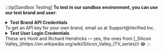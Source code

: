 :::tip[Sandbox Testing]
**To test in our sandbox environment, you can use our test brand and user**:
<details>
    <summary><b>Test Brand API Credentials</b></summary>

    ```text title="Sandbox API Key"
    yVg3LEnF08y0MDmpHcPxB+sZWFcDARmPRKdY2M906ng=
    ```
    ```text title="Sandbox URL"
    https://core-api.sandbox-verifiedinc.com
    ```
</details>
To get an API key for your own brand, email us at Support@Verified.Inc.
<details>
    <summary><b>Test User Login Credentials</b></summary>

    ```text title="Phone"
    +12125550010
    ```
    ```text title="Email"
    richard@piedpiper.net
    ```
    ```text title="Verification Code"
    111111
    ```
</details>
These are Hooli and Richard Hendricks — yes, the ones from [_Silicon Valley_](https://en.wikipedia.org/wiki/Silicon_Valley_(TV_series))! 😂
:::